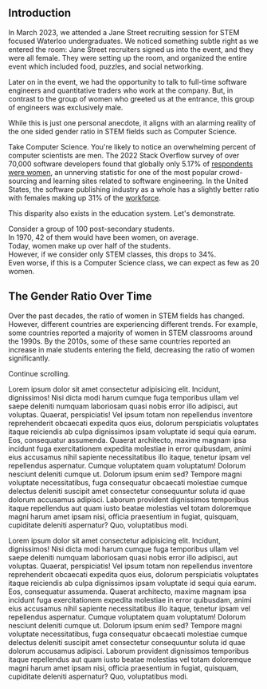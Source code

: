
## Introduction

In March 2023, we attended a Jane Street recruiting session for STEM focused Waterloo undergraduates. 
We noticed something subtle right as we entered the room: Jane Street recruiters signed us into the event, and they were all female. 
They were setting up the room, and organized the entire event which included food, puzzles, and social networking. 

Later on in the event, we had the opportunity to talk to full-time software engineers and quantitative traders who work at the company. 
But, in contrast to the group of women who greeted us at the entrance, this group of engineers was exclusively male. 

While this is just one personal anecdote, it aligns with an alarming reality of the one sided gender ratio in STEM fields such as Computer Science.

Take Computer Science. You're likely to notice an overwhelming percent of computer scientists are men. 
The 2022 Stack Overflow survey of over 70,000 software developers found that globally only 5.17% of [respondents were women](https://survey.stackoverflow.co/2022), 
an unnerving statistic for one of the most popular crowd-sourcing and learning sites related to software engineering. 
In the United States, the software publishing industry as a whole has a slightly better ratio with females making up 31% of the [workforce](https://www.bls.gov/cps/cpsaat18.htm). 

This disparity also exists in the education system. Let's demonstrate. 

<FullPageScroller Background={FemaleCounter}>
  <div>Consider a group of 100 post-secondary students.</div>
  <div>In 1970, 42 of them would have been women, on average.</div>
  <div>Today, women make up over half of the students.</div>
  <div>However, if we consider only STEM classes, this drops to 34%.</div>
  <div>Even worse, if this is a Computer Science class, we can expect as few as 20 women.</div>
</FullPageScroller>

## The Gender Ratio Over Time

Over the past decades, the ratio of women in STEM fields has changed. 
However, different countries are experiencing different trends. 
For example, some countries reported a majority of women in STEM classrooms around the 1990s.
By the 2010s, some of these same countries reported an increase in male students entering the field,
decreasing the ratio of women significantly.

Continue scrolling.

<DisasterLineGraph />

Lorem ipsum dolor sit amet consectetur adipisicing elit. Incidunt, dignissimos! Nisi dicta modi harum cumque fuga temporibus ullam vel saepe deleniti numquam laboriosam quasi nobis error illo adipisci, aut voluptas.
Quaerat, perspiciatis! Vel ipsum totam non repellendus inventore reprehenderit obcaecati expedita quos eius, dolorum perspiciatis voluptates itaque reiciendis ab culpa dignissimos ipsam voluptate id sequi quia earum. Eos, consequatur assumenda.
Quaerat architecto, maxime magnam ipsa incidunt fuga exercitationem expedita molestiae in error quibusdam, animi eius accusamus nihil sapiente necessitatibus illo itaque, tenetur ipsam vel repellendus aspernatur. Cumque voluptatem quam voluptatum!
Dolorum nesciunt deleniti cumque ut. Dolorum ipsum enim sed? Tempore magni voluptate necessitatibus, fuga consequatur obcaecati molestiae cumque delectus deleniti suscipit amet consectetur consequuntur soluta id quae dolorum accusamus adipisci.
Laborum provident dignissimos temporibus itaque repellendus aut quam iusto beatae molestias vel totam doloremque magni harum amet ipsam nisi, officia praesentium in fugiat, quisquam, cupiditate deleniti aspernatur? Quo, voluptatibus modi.

<Choropleth />

Lorem ipsum dolor sit amet consectetur adipisicing elit. Incidunt, dignissimos! Nisi dicta modi harum cumque fuga temporibus ullam vel saepe deleniti numquam laboriosam quasi nobis error illo adipisci, aut voluptas.
Quaerat, perspiciatis! Vel ipsum totam non repellendus inventore reprehenderit obcaecati expedita quos eius, dolorum perspiciatis voluptates itaque reiciendis ab culpa dignissimos ipsam voluptate id sequi quia earum. Eos, consequatur assumenda.
Quaerat architecto, maxime magnam ipsa incidunt fuga exercitationem expedita molestiae in error quibusdam, animi eius accusamus nihil sapiente necessitatibus illo itaque, tenetur ipsam vel repellendus aspernatur. Cumque voluptatem quam voluptatum!
Dolorum nesciunt deleniti cumque ut. Dolorum ipsum enim sed? Tempore magni voluptate necessitatibus, fuga consequatur obcaecati molestiae cumque delectus deleniti suscipit amet consectetur consequuntur soluta id quae dolorum accusamus adipisci.
Laborum provident dignissimos temporibus itaque repellendus aut quam iusto beatae molestias vel totam doloremque magni harum amet ipsam nisi, officia praesentium in fugiat, quisquam, cupiditate deleniti aspernatur? Quo, voluptatibus modi.

<Correlator />
